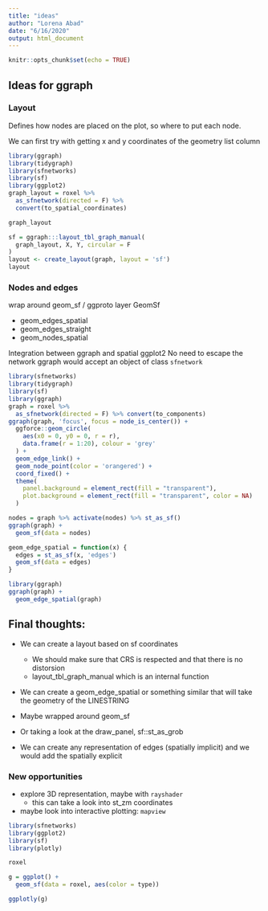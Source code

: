 ```yaml
---
title: "ideas"
author: "Lorena Abad"
date: "6/16/2020"
output: html_document
---
```


```r
knitr::opts_chunk$set(echo = TRUE)
```

## Ideas for ggraph

### Layout

Defines how nodes are placed on the plot, so where to put each node. 

We can first try with getting x and y coordinates of the geometry list column

```r
library(ggraph)
library(tidygraph)
library(sfnetworks)
library(sf)
library(ggplot2)
graph_layout = roxel %>% 
  as_sfnetwork(directed = F) %>% 
  convert(to_spatial_coordinates)

graph_layout

sf = ggraph:::layout_tbl_graph_manual(
  graph_layout, X, Y, circular = F
)
layout <- create_layout(graph, layout = 'sf')
layout
```

### Nodes and edges
wrap around geom_sf / ggproto layer GeomSf

- geom_edges_spatial
- geom_edges_straight
- geom_nodes_spatial


Integration between ggraph and spatial ggplot2
No need to escape the network
ggraph would accept an object of class `sfnetwork`

```r
library(sfnetworks)
library(tidygraph)
library(sf)
library(ggraph)
graph = roxel %>% 
  as_sfnetwork(directed = F) %>% convert(to_components)
ggraph(graph, 'focus', focus = node_is_center()) +
  ggforce::geom_circle(
    aes(x0 = 0, y0 = 0, r = r), 
    data.frame(r = 1:20), colour = 'grey'
  ) +
  geom_edge_link() +
  geom_node_point(color = 'orangered') +
  coord_fixed() +
  theme(
    panel.background = element_rect(fill = "transparent"),
    plot.background = element_rect(fill = "transparent", color = NA)
  )
```

```r
nodes = graph %>% activate(nodes) %>% st_as_sf()
ggraph(graph) +
  geom_sf(data = nodes) 

geom_edge_spatial = function(x) {
  edges = st_as_sf(x, 'edges')
  geom_sf(data = edges)
}

library(ggraph)
ggraph(graph) +
  geom_edge_spatial(graph)
```

## Final thoughts:

- We can create a layout based on sf coordinates
    + We should make sure that CRS is respected and that there is no distorsion
    + layout_tbl_graph_manual which is an internal function
    
- We can create a geom_edge_spatial or something similar that will take the geometry of the LINESTRING 
- Maybe wrapped around geom_sf
- Or taking a look at the draw_panel, sf::st_as_grob


- We can create any representation of edges (spatially implicit) and we would add the spatially explicit


### New opportunities

- explore 3D representation, maybe with `rayshader` 
  + this can take a look into st_zm coordinates
- maybe look into interactive plotting: `mapview`
  
```r
library(sfnetworks)
library(ggplot2)
library(sf)
library(plotly)

roxel

g = ggplot() +
  geom_sf(data = roxel, aes(color = type))

ggplotly(g)
```

